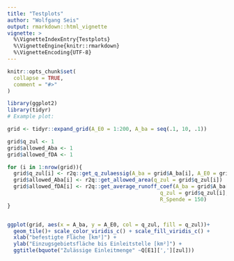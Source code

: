 ```yaml
---
title: "Testplots"
author: "Wolfgang Seis"
output: rmarkdown::html_vignette
vignette: >
  %\VignetteIndexEntry{Testplots}
  %\VignetteEngine{knitr::rmarkdown}
  %\VignetteEncoding{UTF-8}
---
```


```r
knitr::opts_chunk$set(
  collapse = TRUE,
  comment = "#>"
)
```
```r
library(ggplot2)
library(tidyr)
# Example plot:

grid <- tidyr::expand_grid(A_E0 = 1:200, A_ba = seq(.1, 10, .1))

grid$q_zul <- 1
grid$allowed_Aba <- 1
grid$allowed_fDA <- 1

for (i in 1:nrow(grid)){
  grid$q_zul[i] <- r2q::get_q_zulaessig(A_ba = grid$A_ba[i], A_E0 = grid$A_E0[i])
  grid$allowed_Aba[i] <- r2q::get_allowed_area(q_zul = grid$q_zul[i])
  grid$allowed_fDA[i] <- r2q::get_average_runoff_coef(A_ba = grid$A_ba[i], 
                                                 q_zul = grid$q_zul[i],
                                                 R_Spende = 150)
}


ggplot(grid, aes(x = A_ba, y = A_E0, col = q_zul, fill = q_zul))+ 
  geom_tile()+ scale_color_viridis_c() + scale_fill_viridis_c() +
  xlab("befestigte Fläche [km²]") + 
  ylab("Einzugsgebietsfläche bis Einleitstelle [km²]") +
  ggtitle(bquote("Zulässige Einleitmenge" ~Q[E1][','][zul]))



```